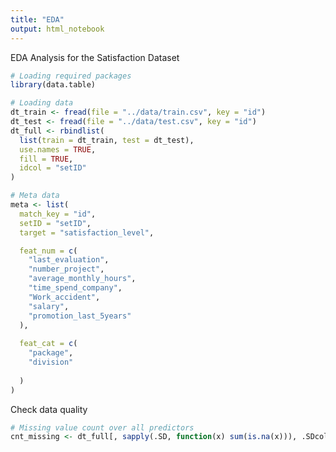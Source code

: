 ```yaml
---
title: "EDA"
output: html_notebook
---
```


EDA Analysis for the Satisfaction Dataset

```r
# Loading required packages
library(data.table)

# Loading data
dt_train <- fread(file = "../data/train.csv", key = "id")
dt_test <- fread(file = "../data/test.csv", key = "id")
dt_full <- rbindlist(
  list(train = dt_train, test = dt_test),
  use.names = TRUE,
  fill = TRUE,
  idcol = "setID"
)

# Meta data
meta <- list(
  match_key = "id",
  setID = "setID",
  target = "satisfaction_level",

  feat_num = c(
    "last_evaluation", 
    "number_project", 
    "average_monthly_hours", 
    "time_spend_company",
    "Work_accident",
    "salary",
    "promotion_last_5years"
  ),
  
  feat_cat = c(
    "package",
    "division"
    
  )
)
```

Check data quality
```r
# Missing value count over all predictors
cnt_missing <- dt_full[, sapply(.SD, function(x) sum(is.na(x))), .SDcols = c(meta$feat_num, meta$feat_cat)]


```
